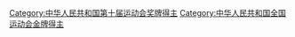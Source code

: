 [[Category:中华人民共和国第十届运动会奖牌得主|Category:中华人民共和国第十届运动会奖牌得主]]
[[Category:中华人民共和国全国运动会金牌得主|Category:中华人民共和国全国运动会金牌得主]]